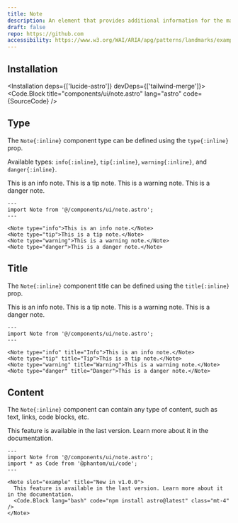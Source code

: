```yaml
---
title: Note
description: An element that provides additional information for the main content of a page.
draft: false
repo: https://github.com
accessibility: https://www.w3.org/WAI/ARIA/apg/patterns/landmarks/examples/complementary.html
---
```



<Playground />

## Installation

<Installation deps={['lucide-astro']} devDeps={['tailwind-merge']}>
  <Code.Block title="components/ui/note.astro" lang="astro" code={SourceCode} />
</Installation>

## Type

The `Note{:inline}` component type can be defined using the `type{:inline}` prop.

Available types: `info{:inline}`, `tip{:inline}`, `warning{:inline}`, and `danger{:inline}`.

<Showcase>
  <div slot="example" class="flex flex-col gap-6 w-full">
    <Note type="info">This is an info note.</Note>
    <Note type="tip">This is a tip note.</Note>
    <Note type="warning">This is a warning note.</Note>
    <Note type="danger">This is a danger note.</Note>
  </div>

```astro
---
import Note from '@/components/ui/note.astro';
---

<Note type="info">This is an info note.</Note>
<Note type="tip">This is a tip note.</Note>
<Note type="warning">This is a warning note.</Note>
<Note type="danger">This is a danger note.</Note>
```

</Showcase>

## Title

The `Note{:inline}` component title can be defined using the `title{:inline}` prop.

<Showcase>
  <div slot="example" class="flex flex-col gap-6 w-full">
    <Note type="info" title="Info">This is an info note.</Note>
    <Note type="tip" title="Tip">This is a tip note.</Note>
    <Note type="warning" title="Warning">This is a warning note.</Note>
    <Note type="danger" title="Danger">This is a danger note.</Note>
  </div>

```astro
---
import Note from '@/components/ui/note.astro';
---

<Note type="info" title="Info">This is an info note.</Note>
<Note type="tip" title="Tip">This is a tip note.</Note>
<Note type="warning" title="Warning">This is a warning note.</Note>
<Note type="danger" title="Danger">This is a danger note.</Note>
```

</Showcase>

## Content

The `Note{:inline}` component can contain any type of content, such as text, links, code blocks,
etc.

<Showcase>
  <Note slot="example" title="New in v1.0.0">
    This feature is available in the last version. Learn more about it in the documentation.
    <Code.Block lang="bash" code="npm install astro@latest" class="mt-4" />
  </Note>
    
```astro
---
import Note from '@/components/ui/note.astro';
import * as Code from '@phantom/ui/code';
---

<Note slot="example" title="New in v1.0.0">
  This feature is available in the last version. Learn more about it in the documentation.
  <Code.Block lang="bash" code="npm install astro@latest" class="mt-4" />
</Note>
```

</Showcase>

